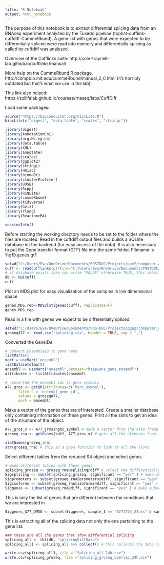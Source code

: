 ```yaml
---
title: "R Notebook"
output: html_notebook
---
```


The purpose of this notebook is to extract differential splicing data from an RNAseq experiment analyzed by the Tuxedo pipeline (tophat-cufflink-cuffdiff-CummeRbund). A gene list with genes that were expected to be differentially spliced were read into memory and differentially splicing as called by cuffdiff was analyzed. 

Overview of the Cufflinks suite:
http://cole-trapnell-lab.github.io/cufflinks/manual/

More help on the CummeRbund R package.
http://compbio.mit.edu/cummeRbund/manual_2_0.html
(it's horribly outdated but that's what we use in the lab)

This link also helped:
https://scilifelab.github.io/courses/rnaseq/labs/CuffDiff

Load some packages:
```r
source("https://bioconductor.org/biocLite.R")
biocLite(c("digest", "data.table", "scales", "stringi"))

library(digest)
library(AnnotationDbi)
library(org.Hs.eg.db)
library(data.table)
library(XML)
library(annotate)
library(scales)
library(ggplot2)
library(stringi)
library(Hmisc)
library(biomaRt)
library(clusterProfiler)
library(DOSE)
library(Rcpp)
library(RSQLite)
library(cummeRbund)
library(tidyverse)
library(Gviz)
library(rlang)
library(ReactomePA)

sessionInfo()
```


Before starting the working directory needs to be set to the folder where the files are located. Read in the cuffdiff output files and builds a SQLlite database int the backend (for easy access of the data). It is also necessary to put the Gene transfer format (GTF) file into the same folder. Filename is 'hg19.genes.gtf'

```r
setwd("C:/Users/Eva/OneDrive/Documents/POSTDOC/Projects/pge2/computer_analysis/cristina/diff_24hrs_hg19")
cuff <- readCufflinks(gtfFile="C:/Users/Eva/OneDrive/Documents/POSTDOC/Projects/pge2/computer_analysis/cristina/diff_24hrs_hg19/hg19.genes.gtf",genome="hg19", rebuild = FALSE)
# if database exists then can write "FALSE" otherwise TRUE, this rebuilds the database
db <- DB(cuff) 
cuff

```

Plot an MDS plot for easy visualization of the samples in low dimensional space
```r
genes.MDS.rep<-MDSplot(genes(cuff), replicates=T)
genes.MDS.rep
```


Read in a file with genes we expect to be differentially spliced.
```r
setwd("C:/Users/Eva/OneDrive/Documents/POSTDOC/Projects/pge2/computer_analysis/cristina/diff_24hrs_hg19")
groseqA77 <- read.csv('splicing.csv', header = TRUE, sep = ",")
```

Converted the GeneIDs
```r
# convert EnsembleID to gene name
listMarts()
mart = useMart('ensembl')
listDatasets(mart)
ensembl <- useMart("ensembl",dataset="hsapiens_gene_ensembl")
attributes <- listAttributes(ensembl)

# converted the ensembl ids to gene symbols
A77_gros <- getBM(attributes=c('hgnc_symbol'),
      filters = 'ensembl_gene_id',
      values = groseqA77,
      mart = ensembl)
```


Make a vector of the genes that are of interested. Create a smaller database only containing information on these genes. Print all the slots to get an idea of the structure of the object. 
```r
A77_gros_v <- A77_gros$hgnc_symbol # made a vector from the data frame
groseq_rna <- getGenes(cuff, A77_gros_v) # gets all the elements from the cuff dataset for the genes from the groseq

slotNames(groseq_rna)
str(groseq_rna) # this is a good function to look at all the slots
```

Select different tables from the reduced S4 object and select genes
```r
# made different tables with these genes
splicing_groseq <- groseq_rna@splicing@diff # select the differentially spliced table
Sigsplicing <- subset(splicing_groseq, significant == "yes" ) # make subset of genes where splicing is "significantly different"
Sigpromoters <- subset(groseq_rna@promoters@diff, significant == "yes" ) # make subset of genes where promotor usage is "significantly different"
Sigisoforms <- subset(groseq_rna@isoforms@diff, significant == "yes" ) # make subset of genes where isoform usage is "significantly different"
Siggenes <- subset(groseq_rna@diff, significant == "yes" ) # make subset of genes where gene expression is "significantly different"
```

This is only the list of genes that are different between the conditions that we are interested in
```r
Siggenes_A77_DMSO <- subset(Siggenes, sample_1 == "A771726_24hrs" & sample_2 == "dmso_24hrs" ) # got the list of genes that are different between dmso and A77
```

This is extracting all of the splicing data not only the one pertaining to the gene list.
```r
### these are all the genes that show differential splicing
splicing_all <- tbl(db, "splicingDiffData")
splicing_all1 <- splicing_all %>% collect() # this collects the data into a dataframe

write.csv(splicing_all1, file = "Splicing_all_24h.csv")
write.csv(splicing_groseq, file ="splicing_groseq_overlap_24h.csv")
```


